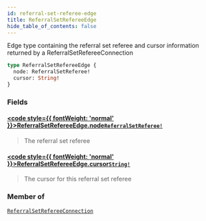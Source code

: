 ```yaml
---
id: referral-set-referee-edge
title: ReferralSetRefereeEdge
hide_table_of_contents: false
---
```








Edge type containing the referral set referee and cursor information returned by a ReferralSetRefereeConnection

```graphql
type ReferralSetRefereeEdge {
  node: ReferralSetReferee!
  cursor: String!
}
```


### Fields

#### [<code style={{ fontWeight: 'normal' }}>ReferralSetRefereeEdge.<b>node</b></code>](#)<Bullet />[`ReferralSetReferee!`](/testnet/api/graphql/objects/referral-set-referee) <Badge class="secondary" text="non-null"/> <Badge class="secondary" text="object"/>
> The referral set referee
> 

#### [<code style={{ fontWeight: 'normal' }}>ReferralSetRefereeEdge.<b>cursor</b></code>](#)<Bullet />[`String!`](/testnet/api/graphql/scalars/string) <Badge class="secondary" text="non-null"/> <Badge class="secondary" text="scalar"/>
> The cursor for this referral set referee
> 



### Member of

[`ReferralSetRefereeConnection`](/testnet/api/graphql/objects/referral-set-referee-connection)  <Badge class="secondary" text="object"/>



